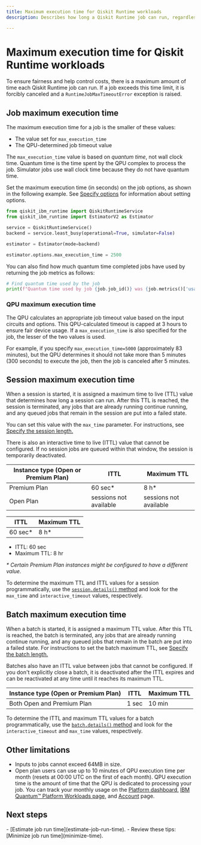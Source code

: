 ```yaml
---
title: Maximum execution time for Qiskit Runtime workloads
description: Describes how long a Qiskit Runtime job can run, regardless of what execution mode is used.

---
```


# Maximum execution time for Qiskit Runtime workloads

To ensure fairness and help control costs, there is a maximum amount of time each Qiskit Runtime job can run. If a job exceeds this time limit, it is forcibly canceled and a `RuntimeJobMaxTimeoutError` exception is raised.

<span id="max-job"></span>
## Job maximum execution time

The maximum execution time for a job is the smaller of these values:

- The value set for `max_execution_time`
- The QPU-determined job timeout value

The `max_execution_time` value is based on _quantum time_, not wall clock time. Quantum time is the time spent by the QPU complex to process the job. Simulator jobs use wall clock time because they do not have quantum time.

Set the maximum execution time (in seconds) on the job options, as shown in the following example.  See [Specify options](/guides/specify-runtime-options) for information about setting options.

```python
from qiskit_ibm_runtime import QiskitRuntimeService
from qiskit_ibm_runtime import EstimatorV2 as Estimator

service = QiskitRuntimeService()
backend = service.least_busy(operational=True, simulator=False)

estimator = Estimator(mode=backend)

estimator.options.max_execution_time = 2500
```

You can also find how much quantum time completed jobs have used by returning the job metrics as follows:

```python
# Find quantum time used by the job
print(f"Quantum time used by job {job.job_id()} was {job.metrics()['usage']['quantum_seconds']} seconds")
```

<span id="max-QPU"></span>
### QPU maximum execution time

The QPU calculates an appropriate job timeout value based on the input circuits and options. This QPU-calculated timeout is capped at 3 hours to ensure fair device usage. If a `max_execution_time` is also specified for the job, the lesser of the two values is used.

For example, if you specify `max_execution_time=5000` (approximately 83 minutes), but the QPU determines it should not take more than 5 minutes (300 seconds) to execute the job, then the job is canceled after 5 minutes.

<span id="session-max-time"></span>
## Session maximum execution time

When a session is started, it is assigned a maximum time to live (TTL) value that determines how long a session can run. After this TTL is reached, the session is terminated, any jobs that are already running continue running, and any queued jobs that remain in the session are put into a failed state.

You can set this value with the `max_time` parameter. For instructions, see [Specify the session length.](./run-jobs-session#specify-length)

There is also an interactive time to live (ITTL) value that cannot be configured.  If no session jobs are queued within that window, the session is temporarily deactivated.

| Instance type (Open or Premium Plan) | ITTL | Maximum TTL |
| --- | --- | --- |
| Premium Plan | 60 sec* | 8 h* |
| Open Plan | sessions not available | sessions not available |

| ITTL | Maximum TTL |
| --- | --- |
| 60 sec* | 8 h* |

- ITTL: 60 sec
- Maximum TTL: 8 hr


*\* Certain Premium Plan instances might be configured to have a different value.*

To determine the maximum TTL and ITTL values for a session programmatically, use the [`session.details()` method](run-jobs-session#session-details) and look for the `max_time` and  `interactive_timeout` values, respectively.

<span id="batch-max-time"></span>
## Batch maximum execution time

When a batch is started, it is assigned a maximum TTL value. After this TTL is reached, the batch is terminated, any jobs that are already running continue running, and any queued jobs that remain in the batch are put into a failed state. For instructions to set the batch maximum TTL, see [Specify the batch length.](./run-jobs-batch#specify-batch-length)

Batches also have an ITTL value between jobs that cannot be configured. If you don't explicitly close a batch, it is deactivated after the ITTL expires and can be reactivated at any time until it reaches its  maximum TTL.

| Instance type (Open or Premium Plan) | ITTL | Maximum TTL |
| --- | --- | --- |
| Both Open and Premium Plan | 1 sec | 10 min |

To determine the ITTL and maximum TTL values for a batch programmatically, use the [`batch.details()`  method](run-jobs-batch#batch-details) and look for the `interactive_timeout` and `max_time` values, respectively.

## Other limitations

*   Inputs to jobs cannot exceed 64MB in size.
*   Open plan users can use up to 10 minutes of QPU execution time per month (resets at 00:00 UTC on the first of each month). QPU execution time is the amount of time that the QPU is dedicated to processing your job. You can track your monthly usage on the [Platform dashboard,](https://quantum.ibm.com/)  [IBM Quantum&trade; Platform Workloads page,](https://quantum.ibm.com/workloads) and [Account](https://quantum.ibm.com/account) page.

## Next steps

<Admonition type="tip" title="Recommendations">
    - [Estimate job run time](estimate-job-run-time).
    - Review these tips: [Minimize job run time](minimize-time).
</Admonition>